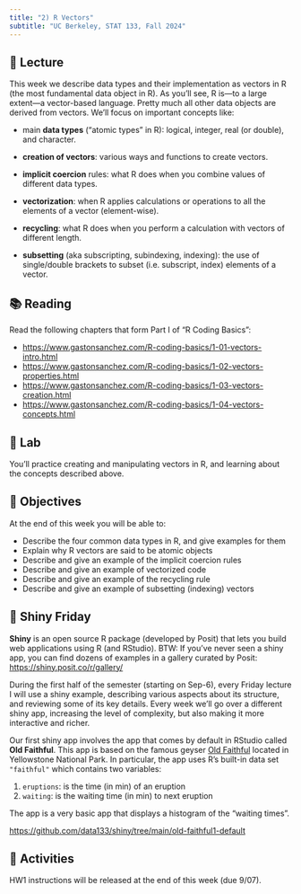 ```yaml
---
title: "2) R Vectors"
subtitle: "UC Berkeley, STAT 133, Fall 2024"
---
```



## 📖 Lecture

This week we describe data types and their implementation as vectors in R (the most fundamental data object in R). As you'll see, R is---to a large extent---a vector-based language. Pretty much all other data objects are derived from vectors. We'll focus on important concepts like:

- main __data types__ ("atomic types" in R): logical, integer, real (or double), and character.

- __creation of vectors__: various ways and functions to create vectors.

- __implicit coercion__ rules: what R does when you combine values of different data types.

- __vectorization__: when R applies calculations or operations to all the elements of a vector (element-wise).

- __recycling__: what R does when you perform a calculation with vectors of different length.

- __subsetting__ (aka subscripting, subindexing, indexing): the use of single/double brackets to subset (i.e. subscript, index) elements of a vector.



## 📚 Reading

Read the following chapters that form Part I of "R Coding Basics":

- <a href="https://www.gastonsanchez.com/R-coding-basics/1-01-vectors-intro.html" target="_blank">https://www.gastonsanchez.com/R-coding-basics/1-01-vectors-intro.html</a>
- <a href="https://www.gastonsanchez.com/R-coding-basics/1-02-vectors-properties.html" target="_blank">https://www.gastonsanchez.com/R-coding-basics/1-02-vectors-properties.html</a>
- <a href="https://www.gastonsanchez.com/R-coding-basics/1-03-vectors-creation.html" target="_blank">https://www.gastonsanchez.com/R-coding-basics/1-03-vectors-creation.html</a>
- <a href="https://www.gastonsanchez.com/R-coding-basics/1-04-vectors-concepts.html" target="_blank">https://www.gastonsanchez.com/R-coding-basics/1-04-vectors-concepts.html</a>
 


## 🔬 Lab

You'll practice creating and manipulating vectors in R, and learning about the concepts described above.

 

## 🎯 Objectives

At the end of this week you will be able to:

- Describe the four common data types in R, and give examples for them
- Explain why R vectors are said to be atomic objects
- Describe and give an example of the implicit coercion rules
- Describe and give an example of vectorized code
- Describe and give an example of the recycling rule
- Describe and give an example of subsetting (indexing) vectors
 


## 🔆 Shiny Friday

__Shiny__ is an open source R package (developed by Posit) that lets you build web applications using R (and RStudio). BTW: If you've never seen a shiny app, you can find dozens of examples in a gallery curated by Posit: <https://shiny.posit.co/r/gallery/>

During the first half of the semester (starting on Sep-6), every Friday lecture 
I will use a shiny example, describing various aspects about its structure, and 
reviewing some of its key details. Every week we'll go over a different shiny app, 
increasing the level of complexity, but also making it more interactive and richer.

Our first shiny app involves the app that comes by default in RStudio called __Old Faithful__. This app is based on the famous geyser <a href="https://www.yellowstonepark.com/things-to-do/geysers-hot-springs/about-old-faithful/" target="_blank">Old Faithful</a> located in Yellowstone National Park. In particular, the app uses R's built-in data set `"faithful"` which contains two variables:

1) `eruptions`: is the time (in min) of an eruption
2) `waiting`: is the waiting time (in min) to next eruption 

The app is a very basic app that displays a histogram of the "waiting times".

<a href="https://github.com/data133/shiny/tree/main/old-faithful1-default" target="_blank">https://github.com/data133/shiny/tree/main/old-faithful1-default</a>



## 🔔 Activities

HW1 instructions will be released at the end of this week (due 9/07).


